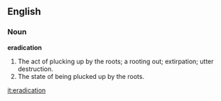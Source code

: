 ==English==

===Noun===

'''eradication'''

#The act of plucking up by the roots; a rooting out; extirpation; utter destruction.
#The state of being plucked up by the roots.

[[it:eradication]]